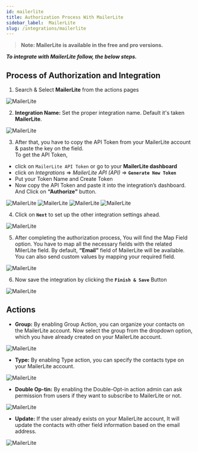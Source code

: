 ```yaml
---
id: mailerlite
title: Authorization Process With MailerLite
sidebar_label:  MailerLite
slug: /integrations/mailerlite
---
```


> **Note: MailerLite is available in the free and pro versions.**

***To integrate with MailerLite follow, the below steps.***


## Process of Authorization and Integration

1.	Search & Select **MailerLite** from the actions pages
 <Image src="actions/mailerlite/select-action-mailerlite" alt="MailerLite" w="1020" h="350" />

2. **Integration Name:** Set the proper integration name. Default it's taken **MailerLite**.
 <Image src="actions/mailerlite/integration-name" alt="MailerLite" w="1020" h="350" />

3.	After that, you have to copy the API Token from your MailerLite account & paste the key on the field.    
To get the API Token, 
-	click on `MailerLite API Token` or go to your **MailerLite dashboard** 
-	click on *Integrations* => *MailerLite API (API)* => **`Generate New Token`**
-	Put your Token Name and Create Token
-	Now copy the API Token and paste it into the integration’s dashboard. And Click on **“Authorize”** button.

 <Image src="actions/mailerlite/click-api-token" alt="MailerLite" w="1020" h="350" />
 <Image src="actions/mailerlite/create-api" alt="MailerLite" w="1020" h="350" />
 <Image src="actions/mailerlite/generate-api" alt="MailerLite" w="1020" h="350" />
 <Image src="actions/mailerlite/authorize" alt="MailerLite" w="1020" h="350" />


4. Click on **`Next`** to set up the other integration settings ahead.
 <Image src="actions/mailerlite/after-authorize" alt="MailerLite" w="1020" h="350" />

5.	After completing the authorization process, You will find the Map Field option. You have to map all the necessary fields with the related MilerLite field. By default, **“Email”** field of MailerLite will be available. You can also send custom values by mapping your required field.
 <Image src="actions/mailerlite/mailerlite-field-map" alt="MailerLite" w="1020" h="350" />

6. Now save the integration by clicking the **`Finish & Save`** Button

 <Image src="actions/mailerlite/finish-save" alt="MailerLite" w="1020" h="350" />

## Actions

- **Group:** By enabling Group Action, you can organize your contacts on the MailerLite account. Now select the group from the dropdown option, which you have already created on your MailerLite account.
 <Image src="actions/mailerlite/group" alt="MailerLite" w="1020" h="350" />

- **Type:** By enabling Type action, you can specify the contacts type on your MailerLite account.
 <Image src="actions/mailerlite/type" alt="MailerLite" w="1020" h="350" />

- **Double Op-tin:** By enabling the Double-Opt-in action admin can ask permission from users if they want to subscribe to MailerLite or not.
 <Image src="actions/mailerlite/opt-in" alt="MailerLite" w="1020" h="350" />

- **Update:** If the user already exists on your MailerLite account, It will update the contacts with other field information based on the email address.
 <Image src="actions/mailerlite/update" alt="MailerLite" w="1020" h="350" />




<Feedback/>